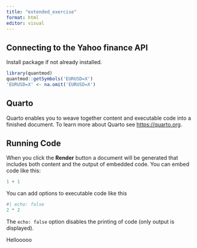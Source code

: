 ```yaml
---
title: "extended_exercise"
format: html
editor: visual
---
```


## Connecting to the Yahoo finance API

Install package if not already installed.

```r
library(quantmod)
quantmod::getSymbols('EURUSD=X')
'EURUSD=X' <- na.omit('EURUSD=X')
```

## Quarto

Quarto enables you to weave together content and executable code into a finished document. To learn more about Quarto see <https://quarto.org>.

## Running Code

When you click the **Render** button a document will be generated that includes both content and the output of embedded code. You can embed code like this:

```r
1 + 1
```

You can add options to executable code like this

```r
#| echo: false
2 * 2
```

The `echo: false` option disables the printing of code (only output is displayed).

Hellooooo

